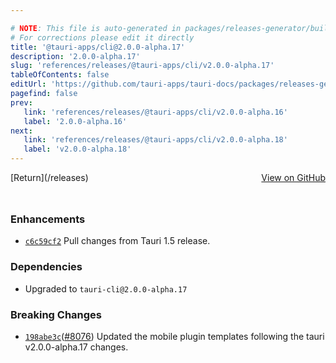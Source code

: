 ```yaml
---

# NOTE: This file is auto-generated in packages/releases-generator/build.ts
# For corrections please edit it directly
title: '@tauri-apps/cli@2.0.0-alpha.17'
description: '2.0.0-alpha.17'
slug: 'references/releases/@tauri-apps/cli/v2.0.0-alpha.17'
tableOfContents: false
editUrl: 'https://github.com/tauri-apps/tauri-docs/packages/releases-generator/build.ts'
pagefind: false
prev:
   link: 'references/releases/@tauri-apps/cli/v2.0.0-alpha.16'
   label: '2.0.0-alpha.16'
next:
   link: 'references/releases/@tauri-apps/cli/v2.0.0-alpha.18'
   label: 'v2.0.0-alpha.18'
---
```


			

<ReleaseSidebar slug="references/releases/@tauri-apps/cli"  packageName="@tauri-apps/cli" />

<div style="margin-bottom:3rem; display: flex; justify-content: space-between; align-items: center"><span>[Return](/releases)</span><span><a href="https://github.com/tauri-apps/tauri/releases/tag/@tauri-apps/cli-v2.0.0-alpha.17">View on GitHub</a></span></div>

### Enhancements

- [`c6c59cf2`](https://www.github.com/tauri-apps/tauri/commit/c6c59cf2373258b626b00a26f4de4331765dd487) Pull changes from Tauri 1.5 release.

### Dependencies

- Upgraded to `tauri-cli@2.0.0-alpha.17`

### Breaking Changes

- [`198abe3c`](https://www.github.com/tauri-apps/tauri/commit/198abe3c2cae06dacab860b3a93f715dcf529a95)([#8076](https://www.github.com/tauri-apps/tauri/pull/8076)) Updated the mobile plugin templates following the tauri v2.0.0-alpha.17 changes.


